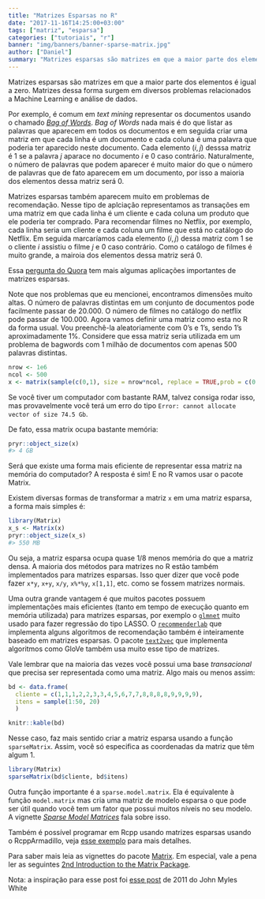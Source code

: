 ```yaml
---
title: "Matrizes Esparsas no R"
date: "2017-11-16T14:25:00+03:00"
tags: ["matriz", "esparsa"]
categories: ["tutoriais", "r"]
banner: "img/banners/banner-sparse-matrix.jpg"
author: ["Daniel"]
summary: "Matrizes esparsas são matrizes em que a maior parte dos elementos é igual a zero. Existem maneiras muito eficientes de lidar com esse tipo de matrizes no R e é disso que vamos falar neste post."
---
```


Matrizes esparsas são matrizes em que a maior parte dos elementos é igual a zero.
Matrizes dessa forma surgem em diversos problemas relacionados a Machine Learning e análise de dados.

Por exemplo, é comum em *text mining* representar os documentos usando o chamado [*Bag of Words* ](https://en.wikipedia.org/wiki/Bag-of-words_model). *Bag of Words* nada mais é do que listar as palavras que aparecem em todos os documentos e em seguida criar uma matriz em que cada linha é um documento e cada coluna é uma palavra que poderia ter aparecido neste documento. Cada elemento $(i,j)$ desssa matriz é 1 se a palavra $j$ aparace no documento $i$ e 0 caso contrário. Naturalmente, o número de palavras que podem aparecer é muito maior do que o número de palavras que de fato aparecem em um documento, por isso a maioria dos elementos dessa matriz será 0.

Matrizes esparsas também aparecem muito em problemas de recomendação. Nesse tipo de aplciação representamos as transações em uma matriz em que cada linha é um cliente e cada coluna um produto que ele poderia ter comprado. Para recomendar filmes no Netflix, por exemplo, cada linha seria um cliente e cada coluna um filme que está no catálogo do Netflix. Em seguida marcaríamos cada elemento $(i,j)$ dessa matriz com 1 se o cliente $i$ assistiu o filme $j$ e 0 caso contrário. Como o catálogo de filmes é muito grande, a mairoia dos elementos dessa matriz será 0.

Essa [pergunta do Quora](https://www.quora.com/What-is-the-significance-of-sparse-matrices-What-are-some-common-applications-in-computer-science) tem mais algumas aplicações importantes de matrizes esparsas.

Note que nos problemas que eu mencionei, encontramos dimensões muito altas. O número de palavras distintas em um conjunto de documentos pode facilmente passar de 20.000. O número de filmes no catálogo do netflix pode passar de 100.000. Agora vamos definir uma matriz como esta no R da forma usual. Vou preenchê-la aleatoriamente com 0's e 1's, sendo 1's aproximadamente 1%. Considere que essa matriz seria utilizada em um problema de bagwords com 1 milhão de documentos com apenas 500 palavras distintas.

```r
nrow <- 1e6
ncol <- 500
x <- matrix(sample(c(0,1), size = nrow*ncol, replace = TRUE,prob = c(0.99, 0.1)), nrow = nrow, ncol = ncol)
```

Se você tiver um computador com bastante RAM, talvez consiga rodar isso, mas provavelmente você
terá um erro do tipo `Error: cannot allocate vector of size 74.5 Gb`. 

De fato, essa matrix ocupa bastante memória:

```r
pryr::object_size(x)
#> 4 GB
```

Será que existe uma forma mais eficiente de representar essa matriz na memória do computador? 
A resposta é sim! E no R vamos usar o pacote Matrix.

Existem diversas formas de transformar a matriz `x` em uma matriz esparsa, a forma mais simples é:

```r
library(Matrix)
x_s <- Matrix(x)
pryr::object_size(x_s)
#> 550 MB
```

Ou seja, a matriz esparsa ocupa quase 1/8 menos memória do que a matriz densa. A maioria dos métodos 
para matrizes no R estão também implementados para matrizes esparsas. Isso quer dizer que você pode fazer 
`x*y`, `x+y`, `x/y`, `x%*%y`, `x[1,1]`, etc. como se fossem matrizes normais.

Uma outra grande vantagem é que muitos pacotes possuem implementações mais eficientes (tanto em tempo de execução quanto em memória utilizada) para matrizes esparsas, 
por exemplo o [`glmnet`](https://cran.r-project.org/web/packages/glmnet/) muito usado para fazer regressão do 
tipo LASSO. O [`recommenderlab`](https://github.com/mhahsler/recommenderlab) que implementa alguns
algoritmos de recomendação também é inteiramente baseado em matrizes esparsas.
O pacote [`text2vec`](http://text2vec.org/index.html) que implementa algoritmos como GloVe também usa muito esse tipo de matrizes.

Vale lembrar que na maioria das vezes você possui uma base *transacional* que precisa ser representada como uma matriz.
Algo mais ou menos assim:

```r
bd <- data.frame(
  cliente = c(1,1,1,2,2,3,3,4,5,6,7,7,8,8,8,8,9,9,9,9),
  itens = sample(1:50, 20)
  )
```

```r
knitr::kable(bd)
```

Nesse caso, faz mais sentido criar a matriz esparsa usando a função `sparseMatrix`. Assim, você só especifica as coordenadas da matriz que têm algum 1.

```r
library(Matrix)
sparseMatrix(bd$cliente, bd$itens)
```

Outra função importante é a `sparse.model.matrix`. Ela é equivalente à função `model.matrix` mas cria uma matriz de modelo esparsa o que pode ser útil quando você tem um fator que possui muitos níveis no seu modelo. A vignette 
[*Sparse Model Matrices*](https://cran.r-project.org/web/packages/Matrix/vignettes/sparseModels.pdf) fala sobre isso.

Também é possível programar em Rcpp usando matrizes esparsas usando o RcppArmadillo, veja [esse exemplo](http://gallery.rcpp.org/articles/armadillo-sparse-matrix/) para mais detalhes.

Para saber mais leia as vignettes do pacote [Matrix](https://cran.r-project.org/web/packages/Matrix/index.html).
Em especial, vale a pena ler as seguintes [2nd Introduction to the Matrix Package](https://cran.r-project.org/web/packages/Matrix/vignettes/Intro2Matrix.pdf).

Nota: a inspiração para esse post foi [esse post](http://www.johnmyleswhite.com/notebook/2011/10/31/using-sparse-matrices-in-r/) de 2011 do John Myles White
